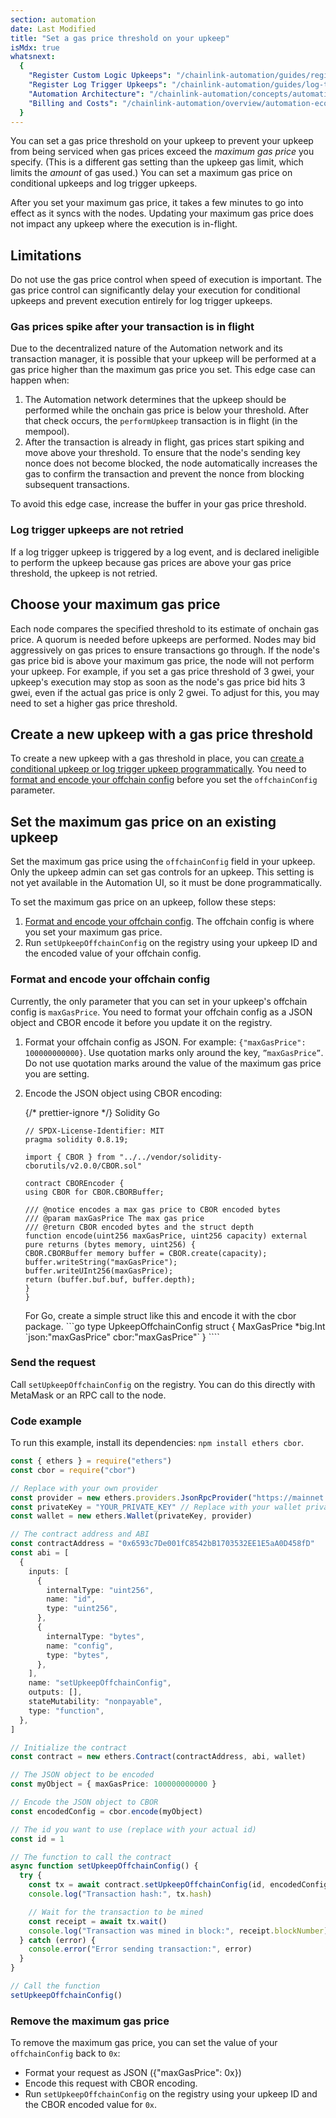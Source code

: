 ```yaml
---
section: automation
date: Last Modified
title: "Set a gas price threshold on your upkeep"
isMdx: true
whatsnext:
  {
    "Register Custom Logic Upkeeps": "/chainlink-automation/guides/register-upkeep",
    "Register Log Trigger Upkeeps": "/chainlink-automation/guides/log-trigger",
    "Automation Architecture": "/chainlink-automation/concepts/automation-architecture",
    "Billing and Costs": "/chainlink-automation/overview/automation-economics",
  }
---
```



You can set a gas price threshold on your upkeep to prevent your upkeep from being serviced when gas prices exceed the _maximum gas price_ you specify. (This is a different gas setting than the upkeep gas limit, which limits the _amount_ of gas used.) You can set a maximum gas price on conditional upkeeps and log trigger upkeeps.

After you set your maximum gas price, it takes a few minutes to go into effect as it syncs with the nodes. Updating your maximum gas price does not impact any upkeep where the execution is in-flight.

## Limitations

Do not use the gas price control when speed of execution is important. The gas price control can significantly delay your execution for conditional upkeeps and prevent execution entirely for log trigger upkeeps.

### Gas prices spike after your transaction is in flight

Due to the decentralized nature of the Automation network and its transaction manager, it is possible that your upkeep will be performed at a gas price higher than the maximum gas price you set. This edge case can happen when:

1. The Automation network determines that the upkeep should be performed while the onchain gas price is below your threshold. After that check occurs, the `performUpkeep` transaction is in flight (in the mempool).
1. After the transaction is already in flight, gas prices start spiking and move above your threshold. To ensure that the node's sending key nonce does not become blocked, the node automatically increases the gas to confirm the transaction and prevent the nonce from blocking subsequent transactions.

To avoid this edge case, increase the buffer in your gas price threshold.

### Log trigger upkeeps are not retried

If a log trigger upkeep is triggered by a log event, and is declared ineligible to perform the upkeep because gas prices are above your gas price threshold, the upkeep is not retried.

## Choose your maximum gas price

Each node compares the specified threshold to its estimate of onchain gas price. A quorum is needed before upkeeps are performed. Nodes may bid aggressively on gas prices to ensure transactions go through. If the node's gas price bid is above your maximum gas price, the node will not perform your upkeep. For example, if you set a gas price threshold of 3 gwei, your upkeep's execution may stop as soon as the node's gas price bid hits 3 gwei, even if the actual gas price is only 2 gwei. To adjust for this, you may need to set a higher gas price threshold.

## Create a new upkeep with a gas price threshold

To create a new upkeep with a gas threshold in place, you can [create a conditional upkeep or log trigger upkeep programmatically](/chainlink-automation/guides/register-upkeep-in-contract#register-the-upkeep). You need to [format and encode your offchain config](#format-and-encode-your-offchain-config) before you set the `offchainConfig` parameter.

## Set the maximum gas price on an existing upkeep

Set the maximum gas price using the `offchainConfig` field in your upkeep. Only the upkeep admin can set gas controls for an upkeep. This setting is not yet available in the Automation UI, so it must be done programmatically.

To set the maximum gas price on an upkeep, follow these steps:

1. [Format and encode your offchain config](#format-and-encode-your-offchain-config). The offchain config is where you set your maximum gas price.
1. Run `setUpkeepOffchainConfig` on the registry using your upkeep ID and the encoded value of your offchain config.

### Format and encode your offchain config

Currently, the only parameter that you can set in your upkeep's offchain config is `maxGasPrice`. You need to format your offchain config as a JSON object and CBOR encode it before you update it on the registry.

1.  Format your offchain config as JSON. For example: `{"maxGasPrice": 100000000000}`.
    Use quotation marks only around the key, `”maxGasPrice”`. Do not use quotation marks around the value of the maximum gas price you are setting.

1.  Encode the JSON object using CBOR encoding:

    {/* prettier-ignore */}
    <Tabs sharedStore="language" client:visible>
    <Fragment slot="tab.1">Solidity</Fragment>
    <Fragment slot="tab.2">Go</Fragment>
    <Fragment slot="panel.1">
    ```solidity
    // SPDX-License-Identifier: MIT
    pragma solidity 0.8.19;

    import { CBOR } from "../../vendor/solidity-cborutils/v2.0.0/CBOR.sol"

    contract CBOREncoder {
    using CBOR for CBOR.CBORBuffer;

    /// @notice encodes a max gas price to CBOR encoded bytes
    /// @param maxGasPrice The max gas price
    /// @return CBOR encoded bytes and the struct depth
    function encode(uint256 maxGasPrice, uint256 capacity) external pure returns (bytes memory, uint256) {
    CBOR.CBORBuffer memory buffer = CBOR.create(capacity);
    buffer.writeString("maxGasPrice");
    buffer.writeUInt256(maxGasPrice);
    return (buffer.buf.buf, buffer.depth);
    }
    }

    ````
    </Fragment>
    <Fragment slot="panel.2">
    For Go, create a simple struct like this and encode it with the cbor package.
    ```go
    type UpkeepOffchainConfig struct {
        MaxGasPrice *big.Int `json:"maxGasPrice" cbor:"maxGasPrice"`
    }
    ````

    </Fragment>
</Tabs>

### Send the request

Call `setUpkeepOffchainConfig` on the registry. You can do this directly with MetaMask or an RPC call to the node.

### Code example

To run this example, install its dependencies: `npm install ethers cbor`.

```typescript
const { ethers } = require("ethers")
const cbor = require("cbor")

// Replace with your own provider
const provider = new ethers.providers.JsonRpcProvider("https://mainnet.infura.io/v3/YOUR_INFURA_PROJECT_ID")
const privateKey = "YOUR_PRIVATE_KEY" // Replace with your wallet private key
const wallet = new ethers.Wallet(privateKey, provider)

// The contract address and ABI
const contractAddress = "0x6593c7De001fC8542bB1703532EE1E5aA0D458fD"
const abi = [
  {
    inputs: [
      {
        internalType: "uint256",
        name: "id",
        type: "uint256",
      },
      {
        internalType: "bytes",
        name: "config",
        type: "bytes",
      },
    ],
    name: "setUpkeepOffchainConfig",
    outputs: [],
    stateMutability: "nonpayable",
    type: "function",
  },
]

// Initialize the contract
const contract = new ethers.Contract(contractAddress, abi, wallet)

// The JSON object to be encoded
const myObject = { maxGasPrice: 100000000000 }

// Encode the JSON object to CBOR
const encodedConfig = cbor.encode(myObject)

// The id you want to use (replace with your actual id)
const id = 1

// The function to call the contract
async function setUpkeepOffchainConfig() {
  try {
    const tx = await contract.setUpkeepOffchainConfig(id, encodedConfig)
    console.log("Transaction hash:", tx.hash)

    // Wait for the transaction to be mined
    const receipt = await tx.wait()
    console.log("Transaction was mined in block:", receipt.blockNumber)
  } catch (error) {
    console.error("Error sending transaction:", error)
  }
}

// Call the function
setUpkeepOffchainConfig()
```

### Remove the maximum gas price

To remove the maximum gas price, you can set the value of your `offchainConfig` back to `0x`:

- Format your request as JSON ({"maxGasPrice": 0x})
- Encode this request with CBOR encoding.
- Run `setUpkeepOffchainConfig` on the registry using your upkeep ID and the CBOR encoded value for `0x`.
